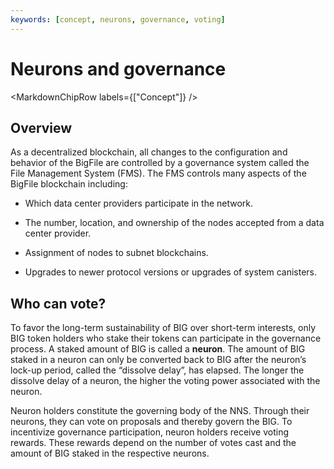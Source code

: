 ```yaml
---
keywords: [concept, neurons, governance, voting]
---
```



# Neurons and governance

<MarkdownChipRow labels={["Concept"]} />

## Overview
As a decentralized blockchain, all changes to the configuration and behavior of the BigFile are controlled by a governance system called the File Management System (FMS). The FMS controls many aspects of the BigFile blockchain including:

-   Which data center providers participate in the network.

-   The number, location, and ownership of the nodes accepted from a data center provider.

-   Assignment of nodes to subnet blockchains.

-   Upgrades to newer protocol versions or upgrades of system canisters.

## Who can vote?

To favor the long-term sustainability of BIG over short-term interests, only BIG token holders who stake their tokens can participate in the governance process. A staked amount of BIG is called a **neuron**. The amount of BIG staked in a neuron can only be converted back to BIG after the neuron’s lock-up period, called the “dissolve delay”, has elapsed. The longer the dissolve delay of a neuron, the higher the voting power associated with the neuron. 

Neuron holders constitute the governing body of the NNS. Through their neurons, they can vote on proposals and thereby govern the BIG. To incentivize governance participation, neuron holders receive voting rewards. These rewards depend on the number of votes cast and the amount of BIG staked in the respective neurons. 
